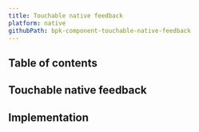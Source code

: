 ```yaml
---
title: Touchable native feedback
platform: native
githubPath: bpk-component-touchable-native-feedback
---
```





## Table of contents

## Touchable native feedback

<AndroidComponentScreenshots
  lightMode={androidTouchableNativeFeedbackDefault}
  darkMode={androidTouchableNativeFeedbackDefaultDm}
  altText="Android touchable native feedback component" />

## Implementation

<Readme file={readme} />
